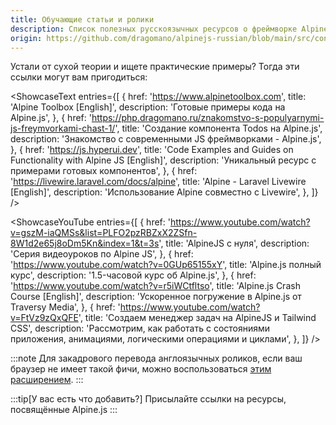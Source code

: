 ```yaml
---
title: Обучающие статьи и ролики
description: Список полезных русскоязычных ресурсов о фреймворке Alpine.js
origin: https://github.com/dragomano/alpinejs-russian/blob/main/src/content/docs/learning.mdx?plain=1
---
```



Устали от сухой теории и ищете практические примеры? Тогда эти ссылки могут вам пригодиться:

<LinkCard
  title="Учебный тур"
  href="/tutorial/"
/>

<ShowcaseText
  entries={[
    {
      href: 'https://www.alpinetoolbox.com',
      title: 'Alpine Toolbox [English]',
      description: 'Готовые примеры кода на Alpine.js',
    },
    {
      href: 'https://php.dragomano.ru/znakomstvo-s-populyarnymi-js-freymvorkami-chast-1/',
      title: 'Создание компонента Todos на Alpine.js',
      description: 'Знакомство с современными JS фреймворками - Alpine.js',
    },
    {
      href: 'https://js.hyperui.dev',
      title: 'Code Examples and Guides on Functionality with Alpine JS [English]',
      description: 'Уникальный ресурс с примерами готовых компонентов',
    },
    {
      href: 'https://livewire.laravel.com/docs/alpine',
      title: 'Alpine - Laravel Livewire [English]',
      description: 'Использование Alpine совместно с Livewire',
    },
  ]}
/>

<ShowcaseYouTube
  entries={[
    {
      href: 'https://www.youtube.com/watch?v=gszM-iaQMSs&list=PLFO2pzRBZxX2ZSfn-8W1d2e65j8oDm5Kn&index=1&t=3s',
      title: 'AlpineJS с нуля',
      description:
        'Серия видеоуроков по Alpine JS',
    },
    {
      href: 'https://www.youtube.com/watch?v=0GUp65155xY',
      title: 'Alpine.js полный курс',
      description: '1.5-часовой курс об Alpine.js',
    },
    {
      href: 'https://www.youtube.com/watch?v=r5iWCtfltso',
      title: 'Alpine.js Crash Course [English]',
      description: 'Ускоренное погружение в Alpine.js от Traversy Media',
    },
    {
      href: 'https://www.youtube.com/watch?v=FtVz9zQxQFE',
      title: 'Создаем менеджер задач на AlpineJS и Tailwind CSS',
      description: 'Рассмотрим, как работать с состояниями приложения, анимациями, логическими операциями и циклами',
    },
  ]}
/>

:::note
  Для закадрового перевода англоязычных роликов, если ваш браузер не имеет такой фичи, можно воспользоваться [этим расширением](https://github.com/ilyhalight/voice-over-translation).
:::

:::tip[У вас есть что добавить?]
  Присылайте ссылки на ресурсы, посвящённые Alpine.js
:::